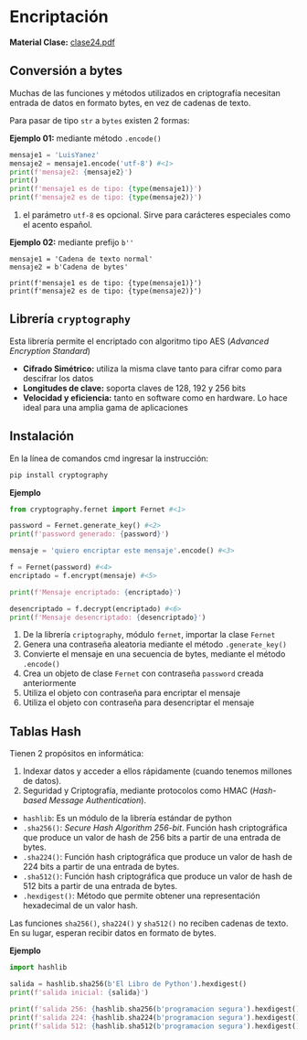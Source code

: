 
# Encriptación
**Material Clase:** <a href="/ti3v11/docs/clase24.pdf" target="_blank" rel="noopener noreferrer" className={styles.link}>clase24.pdf</a>

## Conversión a bytes

Muchas de las funciones y métodos utilizados en criptografía necesitan entrada de datos en formato bytes, en vez de cadenas de texto.

Para pasar de tipo `str` a `bytes` existen 2 formas:

**Ejemplo 01:** mediante método `.encode()`

```python
mensaje1 = 'LuisYanez'
mensaje2 = mensaje1.encode('utf-8') #<1>
print(f'mensaje2: {mensaje2}')
print()
print(f'mensaje1 es de tipo: {type(mensaje1)}')
print(f'mensaje2 es de tipo: {type(mensaje2)}')
```
1. el parámetro `utf-8` es opcional. Sirve para carácteres especiales como el acento español.

**Ejemplo 02:** mediante prefijo `b''`

```{python}
mensaje1 = 'Cadena de texto normal'
mensaje2 = b'Cadena de bytes'

print(f'mensaje1 es de tipo: {type(mensaje1)}')
print(f'mensaje2 es de tipo: {type(mensaje2)}')
```

## Librería `cryptography`

Esta librería permite el encriptado con algoritmo tipo AES (*Advanced Encryption Standard*)

- **Cifrado Simétrico:** utiliza la misma clave tanto para cifrar como para descifrar los datos
- **Longitudes de clave:** soporta claves de 128, 192 y 256 bits
- **Velocidad y eficiencia:** tanto en software como en hardware. Lo hace ideal para una amplia gama de aplicaciones

## Instalación 

En la línea de comandos cmd ingresar la instrucción:

```sh
pip install cryptography
```

**Ejemplo**

```python
from cryptography.fernet import Fernet #<1>

password = Fernet.generate_key() #<2>
print(f'password generado: {password}')

mensaje = 'quiero encriptar este mensaje'.encode() #<3>

f = Fernet(password) #<4>
encriptado = f.encrypt(mensaje) #<5> 

print(f'Mensaje encriptado: {encriptado}')

desencriptado = f.decrypt(encriptado) #<6>
print(f'Mensaje desencriptado: {desencriptado}')
```
1. De la librería `criptography`, módulo `fernet`, importar la clase `Fernet`
2. Genera una contraseña aleatoria mediante el método `.generate_key()`
3. Convierte el mensaje en una secuencia de bytes, mediante el método `.encode()`
4. Crea un objeto de clase `Fernet` con contraseña `password` creada anteriormente 
5. Utiliza el objeto con contraseña para encriptar el mensaje
6. Utiliza el objeto con contraseña para desencriptar el mensaje

## Tablas Hash

Tienen 2 propósitos en informática:

1. Indexar datos y acceder a ellos rápidamente (cuando tenemos millones de datos).
2. Seguridad y Criptografía, mediante protocolos como HMAC (*Hash-based Message Authentication*).

- `hashlib`: Es un módulo de la librería estándar de python
- `.sha256()`: *Secure Hash Algorithm 256-bit*. Función hash criptográfica que produce un valor de hash de 256 bits a partir de una entrada de bytes.
- `.sha224()`: Función hash criptográfica que produce un valor de hash de 224 bits a partir de una entrada de bytes.
- `.sha512()`: Función hash criptográfica que produce un valor de hash de 512 bits a partir de una entrada de bytes.
- `.hexdigest()`: Método que permite obtener una representación hexadecimal de un valor hash. 

Las funciones `sha256()`, `sha224()` y `sha512()` no reciben cadenas de texto. En su lugar, esperan recibir datos en formato de bytes.

**Ejemplo**

```python
import hashlib

salida = hashlib.sha256(b'El Libro de Python').hexdigest()
print(f'salida inicial: {salida}')

print(f'salida 256: {hashlib.sha256(b'programacion segura').hexdigest()}')
print(f'salida 224: {hashlib.sha224(b'programacion segura').hexdigest()}')
print(f'salida 512: {hashlib.sha512(b'programacion segura').hexdigest()}')
```
